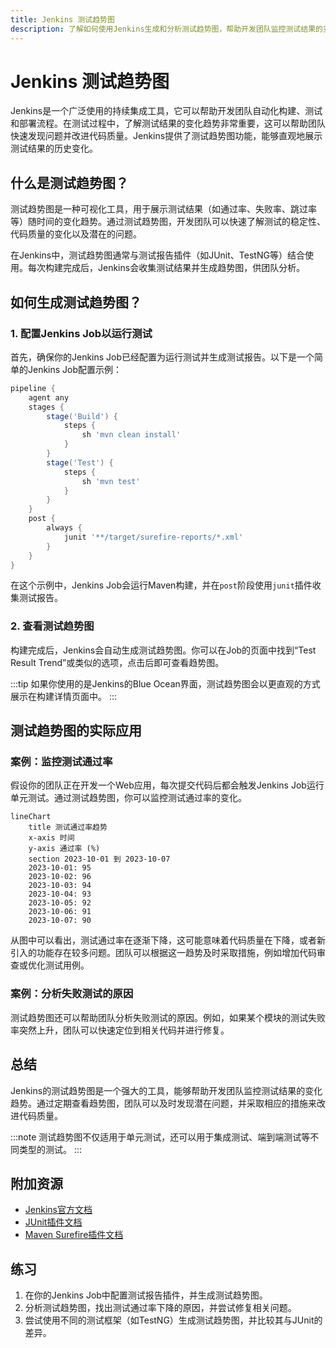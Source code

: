 ```yaml
---
title: Jenkins 测试趋势图
description: 了解如何使用Jenkins生成和分析测试趋势图，帮助开发团队监控测试结果的变化趋势。
---
```


# Jenkins 测试趋势图

Jenkins是一个广泛使用的持续集成工具，它可以帮助开发团队自动化构建、测试和部署流程。在测试过程中，了解测试结果的变化趋势非常重要，这可以帮助团队快速发现问题并改进代码质量。Jenkins提供了测试趋势图功能，能够直观地展示测试结果的历史变化。

## 什么是测试趋势图？

测试趋势图是一种可视化工具，用于展示测试结果（如通过率、失败率、跳过率等）随时间的变化趋势。通过测试趋势图，开发团队可以快速了解测试的稳定性、代码质量的变化以及潜在的问题。

在Jenkins中，测试趋势图通常与测试报告插件（如JUnit、TestNG等）结合使用。每次构建完成后，Jenkins会收集测试结果并生成趋势图，供团队分析。

## 如何生成测试趋势图？

### 1. 配置Jenkins Job以运行测试

首先，确保你的Jenkins Job已经配置为运行测试并生成测试报告。以下是一个简单的Jenkins Job配置示例：

```groovy
pipeline {
    agent any
    stages {
        stage('Build') {
            steps {
                sh 'mvn clean install'
            }
        }
        stage('Test') {
            steps {
                sh 'mvn test'
            }
        }
    }
    post {
        always {
            junit '**/target/surefire-reports/*.xml'
        }
    }
}
```

在这个示例中，Jenkins Job会运行Maven构建，并在`post`阶段使用`junit`插件收集测试报告。

### 2. 查看测试趋势图

构建完成后，Jenkins会自动生成测试趋势图。你可以在Job的页面中找到“Test Result Trend”或类似的选项，点击后即可查看趋势图。

:::tip
如果你使用的是Jenkins的Blue Ocean界面，测试趋势图会以更直观的方式展示在构建详情页面中。
:::

## 测试趋势图的实际应用

### 案例：监控测试通过率

假设你的团队正在开发一个Web应用，每次提交代码后都会触发Jenkins Job运行单元测试。通过测试趋势图，你可以监控测试通过率的变化。

```mermaid
lineChart
    title 测试通过率趋势
    x-axis 时间
    y-axis 通过率 (%)
    section 2023-10-01 到 2023-10-07
    2023-10-01: 95
    2023-10-02: 96
    2023-10-03: 94
    2023-10-04: 93
    2023-10-05: 92
    2023-10-06: 91
    2023-10-07: 90
```

从图中可以看出，测试通过率在逐渐下降，这可能意味着代码质量在下降，或者新引入的功能存在较多问题。团队可以根据这一趋势及时采取措施，例如增加代码审查或优化测试用例。

### 案例：分析失败测试的原因

测试趋势图还可以帮助团队分析失败测试的原因。例如，如果某个模块的测试失败率突然上升，团队可以快速定位到相关代码并进行修复。

## 总结

Jenkins的测试趋势图是一个强大的工具，能够帮助开发团队监控测试结果的变化趋势。通过定期查看趋势图，团队可以及时发现潜在问题，并采取相应的措施来改进代码质量。

:::note
测试趋势图不仅适用于单元测试，还可以用于集成测试、端到端测试等不同类型的测试。
:::

## 附加资源

- [Jenkins官方文档](https://www.jenkins.io/doc/)
- [JUnit插件文档](https://plugins.jenkins.io/junit/)
- [Maven Surefire插件文档](https://maven.apache.org/surefire/maven-surefire-plugin/)

## 练习

1. 在你的Jenkins Job中配置测试报告插件，并生成测试趋势图。
2. 分析测试趋势图，找出测试通过率下降的原因，并尝试修复相关问题。
3. 尝试使用不同的测试框架（如TestNG）生成测试趋势图，并比较其与JUnit的差异。
